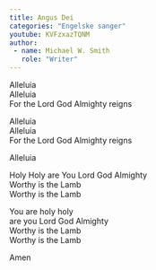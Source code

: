 ```yaml
---
title: Angus Dei
categories: "Engelske sanger"
youtube: KVFzxazTQNM
author:
 - name: Michael W. Smith
   role: "Writer"
---
```


Alleluia  
Alleluia  
For the Lord God Almighty reigns

Alleluia  
Alleluia  
For the Lord God Almighty reigns

Alleluia  

Holy Holy 
are You Lord God Almighty  
Worthy is the Lamb  
Worthy is the Lamb

You are holy holy  
are you Lord God Almighty  
Worthy is the Lamb  
Worthy is the Lamb

Amen
